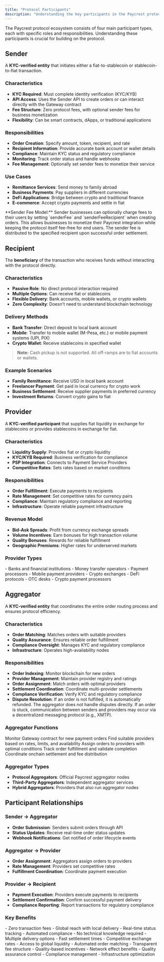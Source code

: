 ```yaml
---
title: "Protocol Participants"
description: "Understanding the key participants in the Paycrest protocol ecosystem"
---
```


The Paycrest protocol ecosystem consists of four main participant types, each with specific roles and responsibilities. Understanding these participants is crucial for building on the protocol.

## Sender

A **KYC-verified entity** that initiates either a fiat-to-stablecoin or stablecoin-to-fiat transaction.

### Characteristics

- **KYC Required**: Must complete identity verification (KYC/KYB)
- **API Access**: Uses the Sender API to create orders or can interact directly with the Gateway contract
- **Fee Structure**: Zero protocol fees, with optional sender fees for business monetization
- **Flexibility**: Can be smart contracts, dApps, or traditional applications

### Responsibilities

- **Order Creation**: Specify amount, token, recipient, and rate
- **Recipient Information**: Provide accurate bank account or wallet details
- **Compliance**: Maintain KYC status and regulatory compliance
- **Monitoring**: Track order status and handle webhooks
- **Fee Management**: Optionally set sender fees to monetize their service

### Use Cases

- **Remittance Services**: Send money to family abroad
- **Business Payments**: Pay suppliers in different currencies
- **DeFi Applications**: Bridge between crypto and traditional finance
- **E-commerce**: Accept crypto payments and settle in fiat

<Note>
  **Sender Fee Model:** Sender businesses can optionally charge fees to their users by setting `senderFee` and `senderFeeRecipient` when creating orders. This allows businesses to monetize their Paycrest integration while keeping the protocol itself fee-free for end users. The sender fee is distributed to the specified recipient upon successful order settlement.
</Note>

## Recipient

The **beneficiary** of the transaction who receives funds without interacting with the protocol directly.

### Characteristics

- **Passive Role**: No direct protocol interaction required
- **Multiple Options**: Can receive fiat or stablecoins
- **Flexible Delivery**: Bank accounts, mobile wallets, or crypto wallets
- **Zero Complexity**: Doesn't need to understand blockchain technology

### Delivery Methods

- **Bank Transfer**: Direct deposit to local bank account
- **Mobile**: Transfer to mobile wallet (M-Pesa, etc.) or mobile payment systems (UPI, PIX)
- **Crypto Wallet**: Receive stablecoins in specified wallet

> **Note:** Cash pickup is not supported. All off-ramps are to fiat accounts or wallets.

### Example Scenarios

- **Family Remittance**: Receive USD in local bank account
- **Freelancer Payment**: Get paid in local currency for crypto work
- **Business Settlement**: Receive supplier payments in preferred currency
- **Investment Returns**: Convert crypto gains to fiat

## Provider

A **KYC-verified participant** that supplies fiat liquidity in exchange for stablecoins or provides stablecoins in exchange for fiat.

### Characteristics

- **Liquidity Supply**: Provides fiat or crypto liquidity
- **KYC/KYB Required**: Business verification for compliance
- **PSP Integration**: Connects to Payment Service Providers
- **Competitive Rates**: Sets rates based on market conditions

### Responsibilities

- **Order Fulfillment**: Execute payments to recipients
- **Rate Management**: Set competitive rates for currency pairs
- **Compliance**: Maintain regulatory compliance and reporting
- **Infrastructure**: Operate reliable payment infrastructure

### Revenue Model

- **Bid-Ask Spreads**: Profit from currency exchange spreads
- **Volume Incentives**: Earn bonuses for high transaction volume
- **Quality Bonuses**: Rewards for reliable fulfillment
- **Geographic Premiums**: Higher rates for underserved markets

### Provider Types

<CardGroup cols={2}>
  <Card title="Traditional PSPs">
    - Banks and financial institutions
    - Money transfer operators
    - Payment processors
    - Mobile payment providers
  </Card>
  <Card title="Crypto-Native Providers">
    - Crypto exchanges
    - DeFi protocols
    - OTC desks
    - Crypto payment processors
  </Card>
</CardGroup>

## Aggregator

A **KYC-verified entity** that coordinates the entire order routing process and ensures protocol efficiency.

### Characteristics

- **Order Matching**: Matches orders with suitable providers
- **Quality Assurance**: Ensures reliable order fulfillment
- **Compliance Oversight**: Manages KYC and regulatory compliance
- **Infrastructure**: Operates high-availability nodes

### Responsibilities

- **Order Indexing**: Monitor blockchain for new orders
- **Provider Management**: Maintain provider registry and ratings
- **Order Assignment**: Match orders with optimal providers
- **Settlement Coordination**: Coordinate multi-provider settlements
- **Compliance Verification**: Verify KYC and regulatory compliance
- **Dispute Resolution**: If an order is not fulfilled, it is automatically refunded. The aggregator does not handle disputes directly. If an order is stuck, communication between senders and providers may occur via a decentralized messaging protocol (e.g., XMTP).

### Aggregator Functions

<Steps>
  <Step title="Order Detection">
    Monitor Gateway contract for new payment orders
  </Step>
  <Step title="Provider Matching">
    Find suitable providers based on rates, limits, and availability
  </Step>
  <Step title="Order Assignment">
    Assign orders to providers with optimal conditions
  </Step>
  <Step title="Fulfillment Monitoring">
    Track order fulfillment and validate completion
  </Step>
  <Step title="Settlement Coordination">
    Coordinate onchain settlement and fee distribution
  </Step>
</Steps>

### Aggregator Types

- **Protocol Aggregators**: Official Paycrest aggregator nodes
- **Third-Party Aggregators**: Independent aggregator services
- **Hybrid Aggregators**: Providers that also run aggregator nodes

## Participant Relationships

### Sender → Aggregator

- **Order Submission**: Senders submit orders through API
- **Status Updates**: Receive real-time order status updates
- **Webhook Notifications**: Get notified of order lifecycle events

### Aggregator → Provider

- **Order Assignment**: Aggregators assign orders to providers
- **Rate Management**: Providers set competitive rates
- **Fulfillment Coordination**: Coordinate payment execution

### Provider → Recipient

- **Payment Execution**: Providers execute payments to recipients
- **Settlement Confirmation**: Confirm successful payment delivery
- **Compliance Reporting**: Report transactions for regulatory compliance

### Key Benefits

<CardGroup cols={2}>
  <Card title="For Senders">
    - Zero transaction fees
    - Global reach with local delivery
    - Real-time status tracking
    - Automated compliance
  </Card>
  <Card title="For Recipients">
    - No technical knowledge required
    - Multiple delivery options
    - Fast settlement times
    - Competitive exchange rates
  </Card>
  <Card title="For Providers">
    - Access to global liquidity
    - Automated order matching
    - Transparent fee structure
    - Quality-based incentives
  </Card>
  <Card title="For Aggregators">
    - Network effect benefits
    - Quality assurance control
    - Compliance management
    - Infrastructure optimization
  </Card>
</CardGroup> 